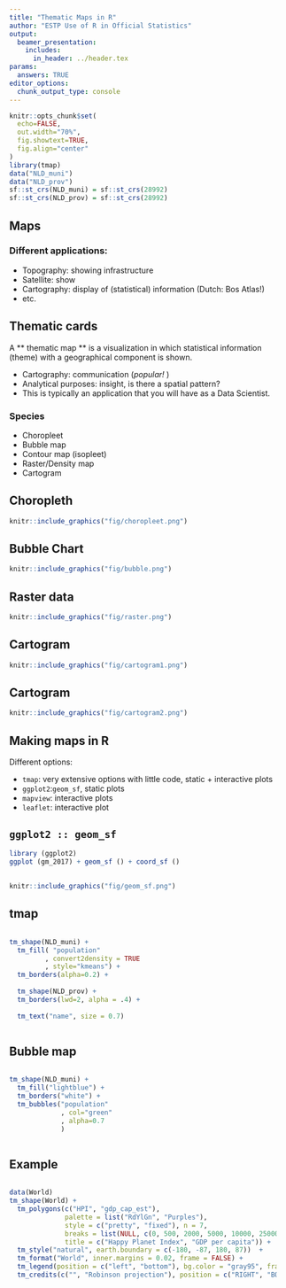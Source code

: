 ```yaml
---
title: "Thematic Maps in R"
author: "ESTP Use of R in Official Statistics"
output:
  beamer_presentation:
    includes:
      in_header: ../header.tex
params: 
  answers: TRUE
editor_options: 
  chunk_output_type: console
---
```


```r
knitr::opts_chunk$set(
  echo=FALSE,
  out.width="70%",
  fig.showtext=TRUE,
  fig.align="center"
)
library(tmap)
data("NLD_muni")
data("NLD_prov")
sf::st_crs(NLD_muni) = sf::st_crs(28992)
sf::st_crs(NLD_prov) = sf::st_crs(28992)
```




## Maps

### Different applications:

- Topography: showing infrastructure
- Satellite: show
- Cartography: display of (statistical) information (Dutch: Bos Atlas!)
- etc.

## Thematic cards

A ** thematic map ** is a visualization in which statistical information (theme) with a geographical component is shown.

- Cartography: communication (_popular! _)
- Analytical purposes: insight, is there a spatial pattern?
- This is typically an application that you will have as a Data Scientist.

### Species

- Choropleet
- Bubble map
- Contour map (isopleet)
- Raster/Density map
- Cartogram

## Choropleth


```r
knitr::include_graphics("fig/choropleet.png")
```

## Bubble Chart

```r
knitr::include_graphics("fig/bubble.png")
```

## Raster data

```r
knitr::include_graphics("fig/raster.png")
```


## Cartogram

```r
knitr::include_graphics("fig/cartogram1.png")
```

## Cartogram

```r
knitr::include_graphics("fig/cartogram2.png")
```

## Making maps in R

Different options:

- `tmap`: very extensive options with little code, static + interactive plots
- `ggplot2`:` geom_sf`, static plots
- `mapview`: interactive plots
- `leaflet`: interactive plot

## `ggplot2 :: geom_sf`

```r
library (ggplot2)
ggplot (gm_2017) + geom_sf () + coord_sf ()
```

## 

```r
knitr::include_graphics("fig/geom_sf.png")
```

## tmap

:::::: {.columns}

:::{.column}

```r
tm_shape(NLD_muni) + 
  tm_fill( "population"
         , convert2density = TRUE
         , style="kmeans") +
  tm_borders(alpha=0.2) +
  
  tm_shape(NLD_prov) + 
  tm_borders(lwd=2, alpha = .4) + 
  
  tm_text("name", size = 0.7)
```
:::

:::{.column}

```r
```

:::

::::::

## Bubble map

:::::: {.columns}

:::{.column}

```r
tm_shape(NLD_muni) + 
  tm_fill("lightblue") + 
  tm_borders("white") + 
  tm_bubbles("population"
             , col="green"
             , alpha=0.7
             )
```
:::

:::{.column}

```r
```
:::

::::::

## Example 

::::::{.columns}

:::{.column}
\tiny
```r
data(World)
tm_shape(World) +
  tm_polygons(c("HPI", "gdp_cap_est"),
              palette = list("RdYlGn", "Purples"),
              style = c("pretty", "fixed"), n = 7, 
              breaks = list(NULL, c(0, 500, 2000, 5000, 10000, 25000, 50000, Inf)),
              title = c("Happy Planet Index", "GDP per capita")) +
  tm_style("natural", earth.boundary = c(-180, -87, 180, 87))  +
  tm_format("World", inner.margins = 0.02, frame = FALSE) +
  tm_legend(position = c("left", "bottom"), bg.color = "gray95", frame = TRUE) +
  tm_credits(c("", "Robinson projection"), position = c("RIGHT", "BOTTOM"))
```
:::

:::{.column}
```r
```
:::

::::::
